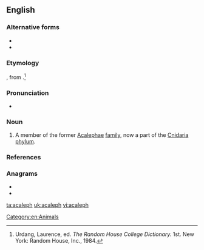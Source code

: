 ==English==

===Alternative forms===
* {{l|en|Acalephan}}
* {{l|en|acalephe}}

===Etymology===
{{borrowing|la|acaleph|lang=en}}, from {{etyl|grc|en}} {{m|grc|ἀκαλήφη||stinging nettle}}.<ref name=RHD>Urdang, Laurence, ed. ''The Random House College Dictionary.'' 1st. New York: Random House, Inc., 1984.</ref>

===Pronunciation===
* {{a|US}} {{IPA|/ˌæk.əˈlɜf/|lang=en}}

===Noun===
{{en-noun}}

# {{label|en|dated}} A member of the former [[Acalephae]] [[family]], now a part of the [[Cnidaria]] [[phylum]].

===References===
<references/>

===Anagrams===
* {{l|en|acephal}}
* {{l|en|halpace}}

[[Category:en:Animals]]

[[ta:acaleph]]
[[uk:acaleph]]
[[vi:acaleph]]